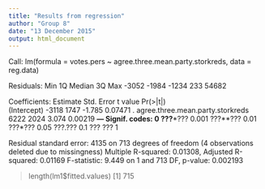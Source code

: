 ```yaml
---
title: "Results from regression"
author: "Group 8"
date: "13 December 2015"
output: html_document
---
```


Call:
lm(formula = votes.pers ~ agree.three.mean.party.storkreds, data = reg.data)

Residuals:
   Min     1Q Median     3Q    Max 
 -3052  -1984  -1234    233  54682 

Coefficients:
                                 Estimate Std. Error t value Pr(>|t|)   
(Intercept)                         -3118       1747  -1.785  0.07471 . 
agree.three.mean.party.storkreds     6222       2024   3.074  0.00219 **
---
Signif. codes:  0 ???***??? 0.001 ???**??? 0.01 ???*??? 0.05 ???.??? 0.1 ??? ??? 1

Residual standard error: 4135 on 713 degrees of freedom
  (4 observations deleted due to missingness)
Multiple R-squared:  0.01308,	Adjusted R-squared:  0.01169 
F-statistic: 9.449 on 1 and 713 DF,  p-value: 0.002193

> length(lm1$fitted.values)
[1] 715
